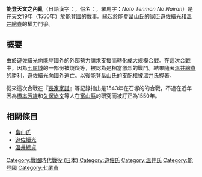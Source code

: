 '''能登天文之內亂'''（日語漢字：{{lang|ja|能登天文の内乱}}，假名：{{lang|ja|のと てんもん の ないらん}}，羅馬字：''Noto Tenmon No Nairan''）是在[[天文(後奈良天皇)|天文]]19年（1550年）於[[能登國|能登國]]的戰事。緣起於能登[[畠山氏|畠山氏]]的家臣[[遊佐續光|遊佐續光]]和[[溫井總貞|溫井總貞]]的權力鬥爭。

== 概要 ==
由於[[遊佐續光|遊佐續光]]向[[能登國|能登國]]外的外部勢力請求支援而轉化成大規模合戰。在這次合戰中，因為[[七尾城|七尾城]]的一部份被燒燬等，被認為是相當激烈的戰鬥。結果隨著[[溫井總貞|溫井總貞]]的勝利，遊佐續光向國外逃亡。以後能登[[畠山氏|畠山氏]]的支配權被[[溫井氏|溫井氏]]握著。

從來這次合戰在『[[長家家譜|長家家譜]]』等記錄指出是1543年在石塚的的合戰，不過在近年因為[[橋本芳雄|橋本芳雄]]和[[久保尚文|久保尚文]]等人在[[富山縣|富山縣]]的研究而被訂正為1550年。

== 相關條目 ==
*[[畠山氏|畠山氏]]
*[[遊佐續光|遊佐續光]]
*[[溫井總貞|溫井總貞]]

[[Category:戰國時代戰役_(日本)|Category:戰國時代戰役 (日本)]]
[[Category:遊佐氏|Category:遊佐氏]]
[[Category:溫井氏|Category:溫井氏]]
[[Category:能登國|Category:能登國]]
[[Category:七尾市|Category:七尾市]]